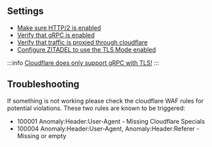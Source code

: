 ## Settings

- [Make sure HTTP/2 is enabled](https://support.cloudflare.com/hc/en-us/articles/200168076-Understanding-Cloudflare-HTTP-2-and-HTTP-3-Support)
- [Verify that gRPC is enabled](https://support.cloudflare.com/hc/en-us/articles/360050483011-Understanding-Cloudflare-gRPC-support)
- [Verify that traffic is proxied through cloudflare](https://developers.cloudflare.com/dns/manage-dns-records/reference/proxied-dns-records/)
- [Configure ZITADEL to use the TLS Mode enabled](./tls_modes#enabled)

:::info
[Cloudflare does only support gRPC with TLS!](https://support.cloudflare.com/hc/en-us/articles/360050483011-Understanding-Cloudflare-gRPC-support)
:::

## Troubleshooting

If something is not working please check the cloudflare WAF rules for potential violations.
These two rules are known to be triggered:

- 100001 Anomaly:Header:User-Agent - Missing Cloudflare Specials 
- 100004 Anomaly:Header:User-Agent, Anomaly:Header:Referer - Missing or empty